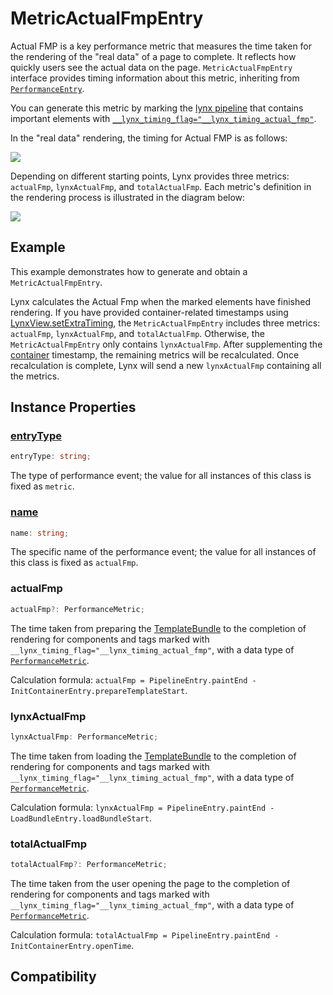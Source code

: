 # MetricActualFmpEntry

Actual FMP is a key performance metric that measures the time taken for the rendering of the "real data" of a page to complete. It reflects how quickly users see the actual data on the page. `MetricActualFmpEntry` interface provides timing information about this metric, inheriting from [`PerformanceEntry`](../performance-entry).

You can generate this metric by marking the [lynx pipeline](/guide/spec#lynx-pipeline) that contains important elements with [`__lynx_timing_flag="__lynx_timing_actual_fmp"`](/guide/performance/timing-flag).

In the "real data" rendering, the timing for Actual FMP is as follows:

<img src="https://lf-lynx.tiktok-cdns.com/obj/lynx-artifacts-oss-sg/lynx-website/assets/doc/performance-metrics-actual-fmp.png" />

Depending on different starting points, Lynx provides three metrics: `actualFmp`, `lynxActualFmp`, and `totalActualFmp`. Each metric's definition in the rendering process is illustrated in the diagram below:

<img src="https://lf-lynx.tiktok-cdns.com/obj/lynx-artifacts-oss-sg/lynx-website/assets/doc/metric-actual-fmp-entry.png" />

## Example

This example demonstrates how to generate and obtain a `MetricActualFmpEntry`.

Lynx calculates the Actual Fmp when the marked elements have finished rendering. If you have provided container-related timestamps using [LynxView.setExtraTiming](/api/lynx-native-api/lynx-view/set-extra-timing), the `MetricActualFmpEntry` includes three metrics: `actualFmp`, `lynxActualFmp`, and `totalActualFmp`. Otherwise, the `MetricActualFmpEntry` only contains `lynxActualFmp`. After supplementing the [container](/guide/spec#container) timestamp, the remaining metrics will be recalculated. Once recalculation is complete, Lynx will send a new `lynxActualFmp` containing all the metrics.


<Go
  example="performance-api"
  defaultFile="src/actual_fmp_entry/index.tsx"
  defaultEntryFile="dist/actual_fmp_entry.lynx.bundle"
  img="https://lf-lynx.tiktok-cdns.com/obj/lynx-artifacts-oss-sg/lynx-website/assets/doc/metric-actual-fmp-entry-demo.jpeg"
  entry="src/actual_fmp_entry"
  highlight="{12-22,27,34}"
/>
## Instance Properties

### [entryType](/api/lynx-api/performance-api/performance-entry#entryType)

```ts
entryType: string;
```

The type of performance event; the value for all instances of this class is fixed as `metric`.

### [name](/api/lynx-api/performance-api/performance-entry#name)

```ts
name: string;
```

The specific name of the performance event; the value for all instances of this class is fixed as `actualFmp`.

### actualFmp

```ts
actualFmp?: PerformanceMetric;
```

The time taken from preparing the [TemplateBundle](/api/lynx-native-api/template-bundle) to the completion of rendering for components and tags marked with `__lynx_timing_flag="__lynx_timing_actual_fmp"`, with a data type of [`PerformanceMetric`](/api/lynx-api/performance-api/performance-metric).

Calculation formula: `actualFmp = PipelineEntry.paintEnd - InitContainerEntry.prepareTemplateStart`.

### lynxActualFmp

```ts
lynxActualFmp: PerformanceMetric;
```

The time taken from loading the [TemplateBundle](/api/lynx-native-api/template-bundle) to the completion of rendering for components and tags marked with `__lynx_timing_flag="__lynx_timing_actual_fmp"`, with a data type of [`PerformanceMetric`](/api/lynx-api/performance-api/performance-metric).

Calculation formula: `lynxActualFmp = PipelineEntry.paintEnd - LoadBundleEntry.loadBundleStart`.

### totalActualFmp

```ts
totalActualFmp?: PerformanceMetric;
```

The time taken from the user opening the page to the completion of rendering for components and tags marked with `__lynx_timing_flag="__lynx_timing_actual_fmp"`, with a data type of [`PerformanceMetric`](/api/lynx-api/performance-api/performance-metric).

Calculation formula: `totalActualFmp = PipelineEntry.paintEnd - InitContainerEntry.openTime`.

## Compatibility


<LegacyCompatTable metadata="lynx-api/performance-api/performance-entry/metric-actual-fmp-entry" />

